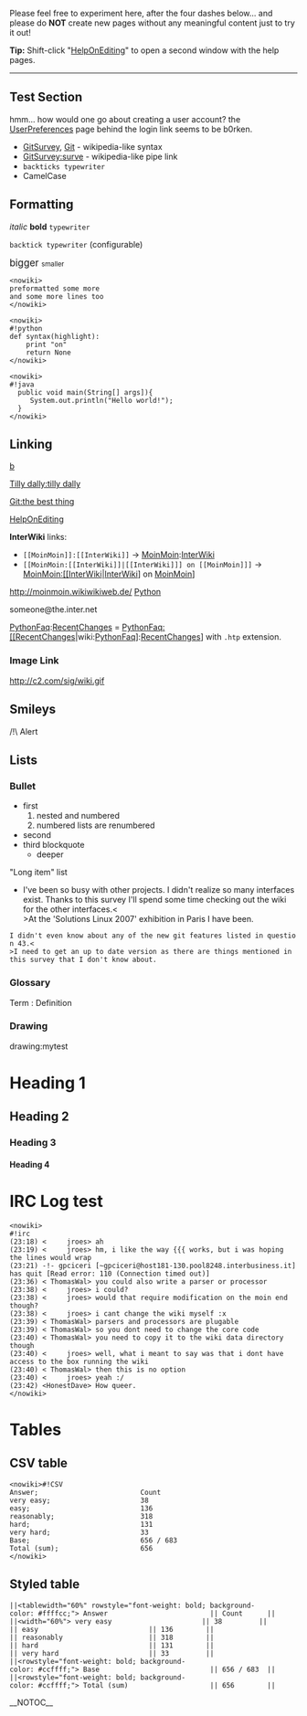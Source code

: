 <!-- ## Please edit system and help pages ONLY in the moinmaster wiki! For more
 -->
<!-- ## information, please see [[MoinMaster]]:[[MoinPagesEditorGroup]].
 -->
<!-- ##master-page:[[WikiSandBox]]
 -->
<!-- #format wiki
 -->
<!-- #language en
 -->
Please feel free to experiment here, after the four dashes below... and please do <b>NOT</b> create new pages without any meaningful content just to try it out!

<b>Tip:</b> Shift-click "[[HelpOnEditing]]" to open a second window with the help pages.

----

== Test Section ==
hmm... how would one go about creating a user account?  the [[UserPreferences]] page behind the login link seems to be b0rken.

* [[GitSurvey]], [[Git]] - wikipedia-like syntax
* [[GitSurvey:surve]] - wikipedia-like pipe link
* <code><nowiki>backticks typewriter</nowiki></code>
* Camel<code><nowiki></nowiki></code>Case
== Formatting ==
<i>italic</i> <b>bold</b> <code><nowiki>typewriter</nowiki></code>

<code><nowiki>backtick typewriter</nowiki></code> (configurable)

<span style="font-size: larger">bigger </span> <span style="font-size: smaller">smaller </span>

<pre><nowiki>
preformatted some more
and some more lines too
</nowiki></pre>
<pre><nowiki>
#!python
def syntax(highlight):
    print "on"
    return None
</nowiki></pre>
<pre><nowiki>
#!java
  public void main(String[] args]){
     System.out.println("Hello world!");
  }
</nowiki></pre>
== Linking ==
[[a|b]]

[[Tilly dally:tilly dally]]

[[Git:the best thing]]

[[HelpOnEditing]]

<b>Inter<code><nowiki></nowiki></code>Wiki</b> links:

* <code><nowiki>[[MoinMoin]]:[[InterWiki]]</nowiki></code> -> [[MoinMoin]]:[[InterWiki]]
* <code><nowiki>[[MoinMoin:[[InterWiki]]|[[InterWiki]]] on [[MoinMoin]]]</nowiki></code> -> [[MoinMoin:[[InterWiki]]|[[InterWiki]]] on [[MoinMoin]]]
http://moinmoin.wikiwikiweb.de/ [http://www.python.org/ Python]

someone@the.inter.net

[[PythonFaq]]:[[RecentChanges]] = [[PythonFaq:[[RecentChanges]]|wiki:[[PythonFaq]]]:[[RecentChanges]]] with <code><nowiki>.htp</nowiki></code> extension.

=== Image Link ===
http://c2.com/sig/wiki.gif

== Smileys ==
/!\ Alert

== Lists ==
=== Bullet ===
* first
*# nested and numbered
*# numbered lists are renumbered
* second
* third blockquote
** deeper

"Long item" list
* I've been so busy with other projects. I didn't realize so many interfaces exist.  Thanks to this survey I'll spend some time checking out the wiki for the other interfaces.<<BR>>At the 'Solutions Linux 2007' exhibition in Paris I have been.

 I didn't even know about any of the new git features listed in question 43.<<BR>>I need to get an up to date version as there are things mentioned in this survey that I don't know about.

=== Glossary ===
; Term : Definition
=== Drawing ===
drawing:mytest

= Heading 1 =
== Heading 2 ==
=== Heading 3 ===
==== Heading 4 ====
= IRC Log test =
<pre><nowiki>
#!irc
(23:18) <     jroes> ah
(23:19) <     jroes> hm, i like the way {{{ works, but i was hoping the lines would wrap
(23:21) -!- gpciceri [~gpciceri@host181-130.pool8248.interbusiness.it] has quit [Read error: 110 (Connection timed out)]
(23:36) < ThomasWal> you could also write a parser or processor
(23:38) <     jroes> i could?
(23:38) <     jroes> would that require modification on the moin end though?
(23:38) <     jroes> i cant change the wiki myself :x
(23:39) < ThomasWal> parsers and processors are plugable
(23:39) < ThomasWal> so you dont need to change the core code
(23:40) < ThomasWal> you need to copy it to the wiki data directory though
(23:40) <     jroes> well, what i meant to say was that i dont have access to the box running the wiki
(23:40) < ThomasWal> then this is no option
(23:40) <     jroes> yeah :/
(23:42) <HonestDave> How queer.
</nowiki></pre>

= Tables =
== CSV table ==
<pre><nowiki>#!CSV
Answer;                         Count
very easy;                      38
easy;                           136
reasonably;                     318
hard;                           131
very hard;                      33
Base;                           656 / 683
Total (sum);                    656
</nowiki></pre>

== Styled table ==

 ||<tablewidth="60%" rowstyle="font-weight: bold; background-color: #ffffcc;"> Answer                         || Count      ||
 ||<width="60%"> very easy                      || 38         ||
 || easy                           || 136        ||
 || reasonably                     || 318        ||
 || hard                           || 131        ||
 || very hard                      || 33         ||
 ||<rowstyle="font-weight: bold; background-color: #ccffff;"> Base                           || 656 / 683  ||
 ||<rowstyle="font-weight: bold; background-color: #ccffff;"> Total (sum)                    || 656        ||

__NOTOC__